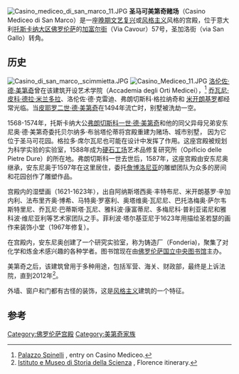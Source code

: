 [[File:Casino_mediceo_di_san_marco_11.JPG|thumb]]
'''圣马可美第奇赌场'''（Casino Mediceo di San Marco）是一座[[文艺复兴建筑|晚期文艺复兴]]或[[风格主义|风格主义]]风格的宫殿，位于意大利[[托斯卡纳大区|托斯卡纳大区]][[佛罗伦萨|佛罗伦萨]]的[[加富尔路_(佛罗伦萨)|加富尔街]]（Via Cavour）57号，圣加洛街（via San Gallo）转角。

==历史==
[[File:Casino_di_san_marco,_scimmietta.JPG|thumb]]
[[File:Casino_Mediceo_11.JPG|thumb]]
[[洛伦佐·德·美第奇|洛伦佐·德·美第奇]]曾在该建筑开设艺术学院（Accademia degli Orti Medicei），<ref>[http://www.palazzospinelli.org/architetture/scheda.asp?ID=662 Palazzo Spinelli] {{Wayback|url=http://www.palazzospinelli.org/architetture/scheda.asp?ID=662 |date=20160304100403 }}, entry on Casino Mediceo.</ref> [[乔瓦尼·皮科·德拉·米兰多拉|乔瓦尼·皮科·德拉·米兰多拉]]、洛伦佐·德·克雷迪、弗朗切斯科·格拉纳奇和 [[米开朗基罗|米开朗基罗]]都经常光临。当[[皮耶罗二世·德·美第奇|皮耶罗二世·德·美第奇]]在1494年流亡时，别墅被洗劫一空。

1568-1574年，托斯卡纳大公[[弗朗切斯科一世·德·美第奇|弗朗切斯科一世·德·美第奇]]和他的同父异母兄弟安东尼奥·德·美第奇委托贝尔纳多·布翁塔伦蒂将宫殿重建为赌场、城市别墅， 因为它位于圣马可花园。格拉多·席尔瓦尼也可能在设计中发挥了作用。这座宫殿被规划为科学实验的实验室，1588年成为[[硬石工场|硬石工场]]艺术品修复研究所（Opificio delle Pietre Dure）的所在地。弗朗切斯科一世去世后，1587年，这座宫殿由安东尼奥继承，安东尼奥于1597年在这里居住，委托[[詹博洛尼亚|詹博洛尼亚]]的雕塑团队为众多的房间和花园创作了雕塑作品。

宫殿内的湿壁画（1621-1623年），出自阿纳斯塔西奥·丰特布尼、米开朗基罗·辛加内利、法布里齐奥·博希、马特奥·罗塞利、奥塔维奥·瓦尼尼、巴托洛梅奥·萨尔韦斯特里尼、乔瓦尼·巴蒂斯塔·瓦尼、雅科波·康富蒂尼、多梅尼科·普利亚诺尼和雅科波·维尼亚利等艺术家团队之手。菲利波·塔尔基亚尼于1623年用描绘圣若瑟的画作来装饰小堂（1967年修复）。

在宫殿内，安东尼奥创建了一个研究实验室，称为铸造厂（Fonderia)，聚集了对化学和炼金术感兴趣的各种学者。图书馆现在由[[佛罗伦萨国立中央图书馆|佛罗伦萨国立中央图书馆]]主办。

美第奇之后，该建筑曾用于多种用途，包括军营、海关、财政部，最终是上诉法院，直到2012年<ref>[http://brunelleschi.imss.fi.it/itineraries/place/CasinoMediceoSanMarco.html Istituto e Museo di Storia della Scienza] {{webarchive |url=https://web.archive.org/web/20150606155608/http://brunelleschi.imss.fi.it/itineraries/place/CasinoMediceoSanMarco.html |date=June 6, 2015 }}, Florence itinerary.</ref>。

外墙、窗户和门都有古怪的装饰，这是[[风格主义|风格主义]]建筑的一个特征。

==参考==
{{reflist}}
{{coord|43.7791|N|11.2587|E|source:wikidata|display=title}}
{{美第奇家族}}
[[Category:佛罗伦萨宫殿|Category:佛罗伦萨宫殿]]
[[Category:美第奇家族|Category:美第奇家族]]